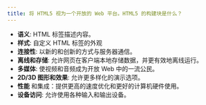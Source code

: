 ```yaml
---
title: 将 HTML5 视为一个开放的 Web 平台。HTML5 的构建块是什么？
---
```


* **语义**: HTML 标签描述内容。
* **样式**: 自定义 HTML 标签的外观
* **连接性**: 以新的和创新的方式与服务器通信。
* **离线和存储**: 允许网页在客户端本地存储数据，并更有效地离线运行。
* **多媒体**: 使视频和音频成为开放 Web 中的一流公民。
* **2D/3D 图形和效果**: 允许更多样化的演示选项。
* **性能** 和集成：提供更高的速度优化和更好的计算机硬件使用。
* **设备访问**: 允许使用各种输入和输出设备。
